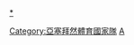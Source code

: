 {{navbox
|name = 亞塞拜然體育國家隊
|title = [[亞塞拜然|<span style="color:white;">亞塞拜然</span>]][[國家隊|<span style="color:white;">體育國家隊</span>]]
|state = {{{state|autocollapse}}}
|listclass = hlist
|titlestyle = background: #0055A4; color: white;
|belowstyle= background: #0055A4; color: white;
|list1 =
* [[亞塞拜然國家男子籃球隊|籃球]]
* [[亞塞拜然國家沙灘足球隊|沙灘足球]]
* 曲棍球
** [[亞塞拜然國家曲棍球隊|男子]]
** [[亞塞拜然國家女子曲棍球隊|女子]]
* 足球
** [[阿塞拜疆國家足球隊|男子]]
** [[亞塞拜然U21足球隊|男子U-21]]
** [[亞塞拜然U19足球隊|男子U-19]]
** [[亞塞拜然U17足球隊|男子U-17]]
** [[亞塞拜然國家女子足球隊|女子]]
* [[亞塞拜然國家五人制足球隊|五人制足球]]
* 手球
** [[亞塞拜然國家男子手球隊|男子]]
** [[亞塞拜然國家女子手球隊|女子]]
* 網球
** [[亞塞拜然台維斯盃代表隊|男子]]
** [[亞塞拜然聯邦盃代表隊|女子]]
* 排球
** [[亞塞拜然國家男子排球隊|男子]]
** [[亞塞拜然國家女子排球隊|女子]]
|belowclass = hlist
|below  = 
* [[奧林匹克運動會亞塞拜然代表團|{{color|#FFFFFF|奧運}}]]
* [[帕拉林匹克運動會亞塞拜然代表團|{{color|#FFFFFF|帕運}}]]
}}</div></div><includeonly>[[Category:亞塞拜然體育國家隊]]</includeonly>
<noinclude>
{{collapsible option}}
[[Category:體育國家隊導航模板|A]]
[[分類:亞塞拜然體育國家隊|*]]
</noinclude>
